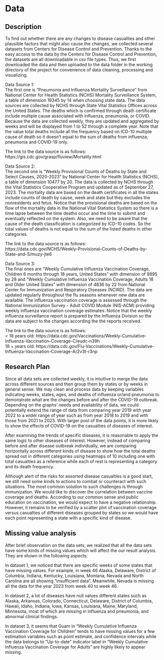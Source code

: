 # Data

## Description
To find out whether there are any changes to disease casualties and other plausible factors that might also cause the changes, we collected several datasets from Centers for Disease Control and Prevention. Thanks to the easy access to the data by the Centers for Disease Control and Prevention, the datasets are all downloadable in csv file types. Thus, we first downloaded the data and then uploaded to the data folder in the working directory of the project for convenience of data cleaning, processing and visualizing. 

Data Source 1:  
The first one is "Pneumonia and Influenza Mortality Surveillance" from National Center for Health Statistics (NCHS) Mortality Surveillance System, a table of dimension 19345 by 14 when choosing state data. The data sources are collected by NCHS through State Vital Statistics Offices across the United States. The deaths which is confirmed through death certificate include multiple cause associated with influenza, pneumonia, or COVID. Because the data are collected weekly, they are updated and aggregated by weeks and will be displayed from 1 to 52 through a complete year. Note that the value total deaths include all the frequency based on ICD-10 multiple cause of death so it doesn't equal to the sum of deaths from influenza, pneumonia and COVID-19 only. 

The link to the data source is as follows:  
https://gis.cdc.gov/grasp/fluview/Mortality.html 

Data Source 2:  
The second one is "Weekly Provisional Counts of Deaths by State and Select Causes, 2020-2023" by National Center for Health Statistics (NCHS), a table of dimension 10477 by 20. The data is collected by NCHS through the Vital Statistics Cooperative Program and updated as of September 27, 2023. The mortality data are based on the death certificates in all the states include counts of death by cause, week and state but they excludes the nonresidents and fetus. Notice that the provisional deaths are based on the flow of the mortality data in the National Vital Statistics System so there is a time lapse between the time deaths occur and the time to submit and eventually reflected on the system. Also, we need to be aware that the cause of the death classification is categorized by ICD-10 codes. So the total values of deaths is not equal to the sum of the listed deaths in other categories. 

The link to the data source is as follows:  
https://data.cdc.gov/NCHS/Weekly-Provisional-Counts-of-Deaths-by-State-and-S/muzy-jte6 

Data Source 3:  
The final ones are "Weekly Cumulative Influenza Vaccination Coverage, Children 6 months through 18 years, United States" with dimension of 9895 by 28 and "Weekly Cumulative Influenza Vaccination Coverage, Adults 18 and Older United States" with dimension of 4836 by 22 from National Center for Immunization and Respiratory Diseases (NCIRD). The data are updated regularly throughout the flu seasons whenever new data are available. The influenza vaccination coverage is assessed through the National Immunization Survey - Adult COVID Module (NIS-ACM) providing weekly influenza vaccination coverage estimates. Notice that the weekly influenza surveillance report is prepared by the Influenza Division so the data are subject to the changes according the the reports received.

The link to the data source is as follows:  
< 18 years old: https://data.cdc.gov/Vaccinations/Weekly-Cumulative-Influenza-Vaccination-Coverage-C/eudc-n39h  
18 + years old: https://data.cdc.gov/Flu-Vaccinations/Weekly-Cumulative-Influenza-Vaccination-Coverage-A/2v3t-r3np  

## Research Plan  
Since all data sets are collected weekly, it is intuitive to merge the data across different sources and then group them by states or by weeks in general sense. We may clean and process data by keeping variables indicating weeks, states, ages, and deaths of influenza or/and pneumonia to demonstrate what are the changes before and after the COVID-19 outbreak. Depending on the graphs' needs and availability of data, we could potentially extend the range of data from comparing year 2019 with year 2022 to a wider range of year such as from year 2018 to 2019 and with those from 2021 to 2023. With larger pool of the data points, it is more likely to show the effects of COVID-19 on the casualties of diseases of interest.  

After examining the trends of specific diseases, it is reasonable to apply the same logic to other diseases of interest. However, instead of comparing before and after disease outbreak individually, we are comparing horizontally across different kinds of disease to show how the total deaths spread out in different categories using heatmaps of 10 including one with total casualties as a reference while each of rest is representing a category and its death frequency.  

Although alert of the risks for assorted disease casualties is a good start, we still need some kinds to actions to combat or counteract with such situations. The most common solution to such challenges is through immunization. We would like to discover the correlation between vaccine coverage and deaths. According to our common sense and public education on vaccination, we would expect to have a negative relationship. However, it remains to be verified by a scatter plot of vaccination coverage versus casualties of different diseases grouped by states so we would have each point representing a state with a specific kind of disease. 

## Missing value analysis  
After brief observation on the data sets, we realized that all the data sets have some kinds of missing values which will affect the our result analysis. They are shown in the following aspects:

In dataset 1, we noticed that there are specific weeks of some states that have missing values. For example, in week 46 Alaska, Delaware, District of Columbia, Indiana, Kentucky, Louisiana, Montana, Nevada and North Carolina are all showing "insufficient data". Meanwhile, Nevada is missing all the data for the year 2023 from week 40 to week 46.

In dataset 2, a lot of diseases have null values different states such as Alaska, Arkansas, Colorado, Connecticut, Delaware, District of Columbia, Hawaii, Idaho, Indiana, Iowa, Kansas, Louisiana, Maine, Maryland, Minnesota, most of which are missing in influenza and pneumonia, and abnormal clinical findings. 

In dataset 3, it seems that Guam in "Weekly Cumulative Influenza Vaccination Coverage for Children" tends to have missing values for a few estimation variables such as point estimate, and confidence intervals while the data belongs to "Up-to-date" indicator label in "Weekly Cumulative Influenza Vaccination Coverage for Adults" are highly likely to appear missing. 
